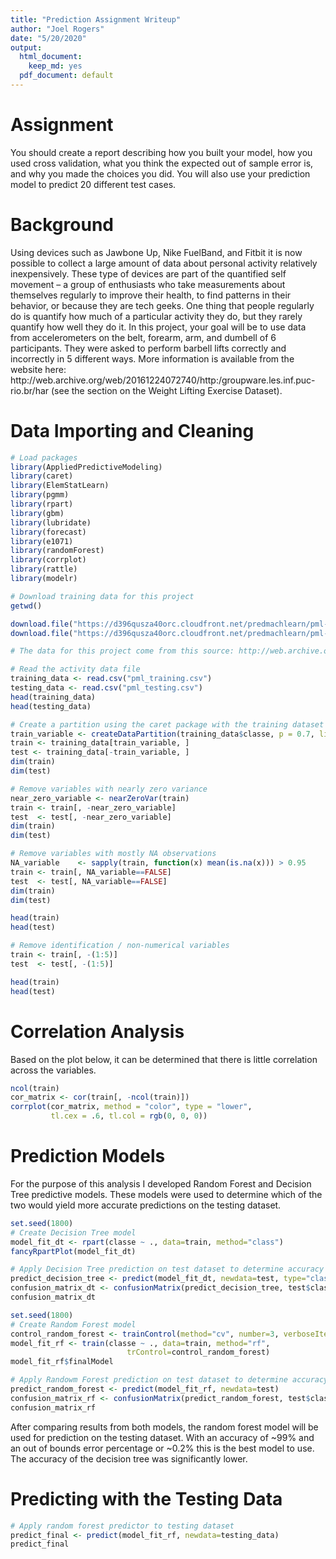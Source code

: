 ```yaml
---
title: "Prediction Assignment Writeup"
author: "Joel Rogers"
date: "5/20/2020"
output:
  html_document:
    keep_md: yes
  pdf_document: default
---
```


# Assignment

You should create a report describing how you built your model, how you used cross validation, what you think the expected out of sample error is, and why you made the choices you did. You will also use your prediction model to predict 20 different test cases.

# Background

Using devices such as Jawbone Up, Nike FuelBand, and Fitbit it is now possible to collect a large amount of data about personal activity relatively inexpensively. These type of devices are part of the quantified self movement – a group of enthusiasts who take measurements about themselves regularly to improve their health, to find patterns in their behavior, or because they are tech geeks. One thing that people regularly do is quantify how much of a particular activity they do, but they rarely quantify how well they do it. In this project, your goal will be to use data from accelerometers on the belt, forearm, arm, and dumbell of 6 participants. They were asked to perform barbell lifts correctly and incorrectly in 5 different ways. More information is available from the website here: http://web.archive.org/web/20161224072740/http:/groupware.les.inf.puc-rio.br/har (see the section on the Weight Lifting Exercise Dataset).

# Data Importing and Cleaning

```r
# Load packages
library(AppliedPredictiveModeling)
library(caret)
library(ElemStatLearn)
library(pgmm)
library(rpart)
library(gbm)
library(lubridate)
library(forecast)
library(e1071)
library(randomForest)
library(corrplot)
library(rattle)
library(modelr)

# Download training data for this project
getwd()

download.file("https://d396qusza40orc.cloudfront.net/predmachlearn/pml-training.csv", "pml_training.csv")
download.file("https://d396qusza40orc.cloudfront.net/predmachlearn/pml-testing.csv", "pml_testing.csv")

# The data for this project come from this source: http://web.archive.org/web/20161224072740/http:/groupware.les.inf.puc-rio.br/har. If you use the document you create for this class for any purpose please cite them as they have been very generous in allowing their data to be used for this kind of assignment.

# Read the activity data file 
training_data <- read.csv("pml_training.csv")
testing_data <- read.csv("pml_testing.csv")
head(training_data)
head(testing_data)

# Create a partition using the caret package with the training dataset on 70,30 ratio
train_variable <- createDataPartition(training_data$classe, p = 0.7, list = FALSE)
train <- training_data[train_variable, ]
test <- training_data[-train_variable, ]
dim(train)
dim(test)

# Remove variables with nearly zero variance
near_zero_variable <- nearZeroVar(train)
train <- train[, -near_zero_variable]
test  <- test[, -near_zero_variable]
dim(train)
dim(test)

# Remove variables with mostly NA observations
NA_variable    <- sapply(train, function(x) mean(is.na(x))) > 0.95
train <- train[, NA_variable==FALSE]
test  <- test[, NA_variable==FALSE]
dim(train)
dim(test)

head(train)
head(test)

# Remove identification / non-numerical variables
train <- train[, -(1:5)]
test  <- test[, -(1:5)]

head(train)
head(test)
```

# Correlation Analysis

Based on the plot below, it can be determined that there is little correlation across the variables. 

```r
ncol(train)
cor_matrix <- cor(train[, -ncol(train)])
corrplot(cor_matrix, method = "color", type = "lower", 
         tl.cex = .6, tl.col = rgb(0, 0, 0))
```

# Prediction Models

For the purpose of this analysis I developed Random Forest and Decision Tree predictive models. These models were used to determine which of the two would yield more accurate predictions on the testing dataset. 

```r
set.seed(1800)
# Create Decision Tree model
model_fit_dt <- rpart(classe ~ ., data=train, method="class")
fancyRpartPlot(model_fit_dt)

# Apply Decision Tree prediction on test dataset to determine accuracy
predict_decision_tree <- predict(model_fit_dt, newdata=test, type="class")
confusion_matrix_dt <- confusionMatrix(predict_decision_tree, test$classe)
confusion_matrix_dt
```

```r
set.seed(1800)
# Create Random Forest model
control_random_forest <- trainControl(method="cv", number=3, verboseIter=FALSE)
model_fit_rf <- train(classe ~ ., data=train, method="rf",
                          trControl=control_random_forest)
model_fit_rf$finalModel

# Apply Randowm Forest prediction on test dataset to determine accuracy
predict_random_forest <- predict(model_fit_rf, newdata=test)
confusion_matrix_rf <- confusionMatrix(predict_random_forest, test$classe)
confusion_matrix_rf
```

After comparing results from both models, the random forest model will be used for prediction on the testing dataset. With an accuracy of ~99% and an out of bounds error percentage or ~0.2% this is the best model to use. The accuracy of the decision tree was significantly lower.

# Predicting with the Testing Data

```r
# Apply random forest predictor to testing dataset
predict_final <- predict(model_fit_rf, newdata=testing_data)
predict_final
```
